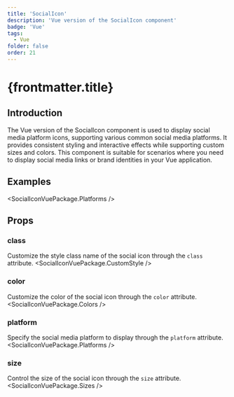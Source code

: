 ```yaml
---
title: 'SocialIcon'
description: 'Vue version of the SocialIcon component'
badge: 'Vue'
tags:
  - Vue
folder: false
order: 21
---
```



# {frontmatter.title}

## Introduction

The Vue version of the SocialIcon component is used to display social media platform icons, supporting various common social media platforms. It provides consistent styling and interactive effects while supporting custom sizes and colors. This component is suitable for scenarios where you need to display social media links or brand identities in your Vue application.

## Examples

<SocialIconVuePackage.Platforms />

## Props

### class
Customize the style class name of the social icon through the `class` attribute.
<SocialIconVuePackage.CustomStyle />

### color
Customize the color of the social icon through the `color` attribute.
<SocialIconVuePackage.Colors />

### platform
Specify the social media platform to display through the `platform` attribute.
<SocialIconVuePackage.Platforms />

### size
Control the size of the social icon through the `size` attribute.
<SocialIconVuePackage.Sizes /> 

